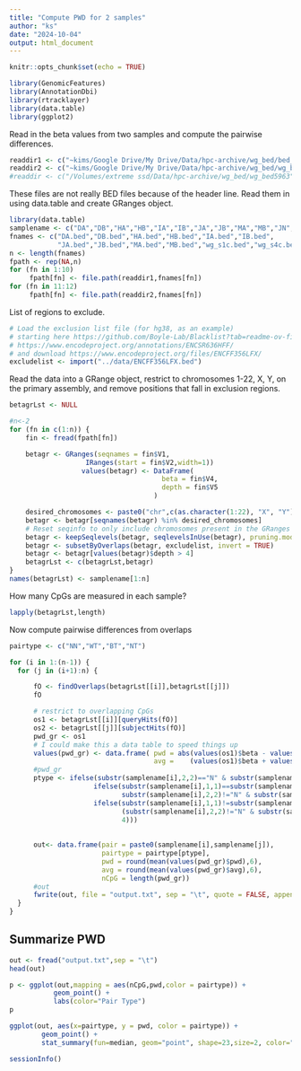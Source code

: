 ```yaml
---
title: "Compute PWD for 2 samples"
author: "ks"
date: "2024-10-04"
output: html_document
---
```


```r
knitr::opts_chunk$set(echo = TRUE)
```

```r
library(GenomicFeatures)
library(AnnotationDbi)
library(rtracklayer)
library(data.table)
library(ggplot2)
```

Read in the beta values from two samples and compute the pairwise differences.
```r
readdir1 <- c("~kims/Google Drive/My Drive/Data/hpc-archive/wg_bed/bed_files")
readdir2 <- c("~kims/Google Drive/My Drive/Data/hpc-archive/wg_bed/wg_bed5963")
#readdir <- c("/Volumes/extreme ssd/Data/hpc-archive/wg_bed/wg_bed5963")
```

These files are not really BED files because of the header line. Read them in using data.table and create GRanges object.
```r
library(data.table)
samplename <- c("DA","DB","HA","HB","IA","IB","JA","JB","MA","MB","JN","IN")
fnames <- c("DA.bed","DB.bed","HA.bed","HB.bed","IA.bed","IB.bed",
            "JA.bed","JB.bed","MA.bed","MB.bed","wg_s1c.bed","wg_s4c.bed")
n <- length(fnames)
fpath <- rep(NA,n)
for (fn in 1:10)
     fpath[fn] <- file.path(readdir1,fnames[fn])
for (fn in 11:12) 
     fpath[fn] <- file.path(readdir2,fnames[fn])
```

List of regions to exclude. 
```r
# Load the exclusion list file (for hg38, as an example)
# starting here https://github.com/Boyle-Lab/Blacklist?tab=readme-ov-file takes me
# https://www.encodeproject.org/annotations/ENCSR636HFF/
# and download https://www.encodeproject.org/files/ENCFF356LFX/
excludelist <- import("../data/ENCFF356LFX.bed")
```

Read the data into a GRange object, restrict to chromosomes 1-22, X, Y, on the primary assembly, and remove positions that fall in exclusion regions.
```r
betagrLst <- NULL

#n<-2
for (fn in c(1:n)) {
    fin <- fread(fpath[fn])

    betagr <- GRanges(seqnames = fin$V1,
                   IRanges(start = fin$V2,width=1))
                  values(betagr) <- DataFrame(
                                      beta = fin$V4,
                                      depth = fin$V5
                                    )

    desired_chromosomes <- paste0("chr",c(as.character(1:22), "X", "Y"))
    betagr <- betagr[seqnames(betagr) %in% desired_chromosomes]
    # Reset seqinfo to only include chromosomes present in the GRanges object
    betagr <- keepSeqlevels(betagr, seqlevelsInUse(betagr), pruning.mode = "coarse")
    betagr <- subsetByOverlaps(betagr, excludelist, invert = TRUE)
    betagr <- betagr[values(betagr)$depth > 4]
    betagrLst <- c(betagrLst,betagr)
}
names(betagrLst) <- samplename[1:n]
```

How many CpGs are measured in each sample?
```r
lapply(betagrLst,length)
```


Now compute pairwise differences from overlaps
```r

pairtype <- c("NN","WT","BT","NT")

for (i in 1:(n-1)) {
  for (j in (i+1):n) {

      fO <- findOverlaps(betagrLst[[i]],betagrLst[[j]])
      fO

      # restrict to overlapping CpGs
      os1 <- betagrLst[[i]][queryHits(fO)]
      os2 <- betagrLst[[j]][subjectHits(fO)]
      pwd_gr <- os1
      # I could make this a data table to speed things up
      values(pwd_gr) <- data.frame( pwd = abs(values(os1)$beta - values(os2)$beta),
                                    avg =    (values(os1)$beta + values(os2)$beta)/2)
      #pwd_gr
      ptype <- ifelse(substr(samplename[i],2,2)=="N" & substr(samplename[j],2,2)=="N", 1,
                     ifelse(substr(samplename[i],1,1)==substr(samplename[j],1,1) &
                            substr(samplename[i],2,2)!="N" & substr(samplename[j],2,2)!="N",2,
                     ifelse(substr(samplename[i],1,1)!=substr(samplename[j],1,1) &
                            (substr(samplename[i],2,2)!="N" & substr(samplename[j],2,2)!="N"),3,
                            4)))
      
      
      out<- data.frame(pair = paste0(samplename[i],samplename[j]),
                       pairtype = pairtype[ptype],
                       pwd = round(mean(values(pwd_gr)$pwd),6),
                       avg = round(mean(values(pwd_gr)$avg),6),
                       nCpG = length(pwd_gr))
      #out
      fwrite(out, file = "output.txt", sep = "\t", quote = FALSE, append = TRUE)
  }
}
```

## Summarize PWD

```r
out <- fread("output.txt",sep = "\t")
head(out)
```

```r
p <- ggplot(out,mapping = aes(nCpG,pwd,color = pairtype)) +
           geom_point() +
           labs(color="Pair Type")
p
```

```r
ggplot(out, aes(x=pairtype, y = pwd, color = pairtype)) +
        geom_point() +
        stat_summary(fun=median, geom="point", shape=23,size=2, color="black")
```


```r
sessionInfo()
```

